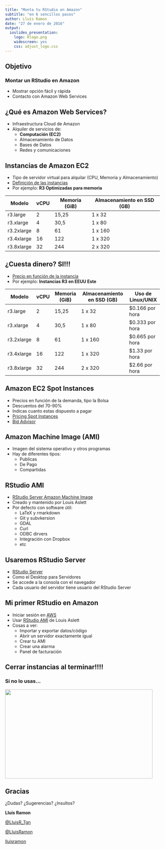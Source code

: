 ```yaml
---
title: "Monta tu RStudio en Amazon"
subtitle: "en 6 sencillos pasos"
author: Lluís Ramon
date: "27 de enero de 2016"
output: 
  ioslides_presentation: 
    logo: Rlogo.png
    widescreen: yes
    css: adjust_logo.css
---
```



## Objetivo

### __Montar un RStudio en Amazon__
* Mostrar opción fácil y rápida
* Contacto con Amazon Web Services

## ¿Qué es Amazon Web Services?

* Infraestructura Cloud de Amazon
* Alquiler de servicios de:
    * __Computación (EC2)__
    * Almacenamiento de Datos
    * Bases de Datos
    * Redes y comunicaciones

## Instancias de Amazon EC2

* Tipo de servidor virtual para alquilar (CPU, Memoria y Almacenamiento)
* [Definición de las instancias](https://aws.amazon.com/es/ec2/instance-types/)
* Por ejemplo: __R3 Optimizadas para memoria__

| Modelo     | vCPU | Memoria (GiB) | Almacenamiento en SSD (GB) |
|------------|------|---------------|----------------------------|
| r3.large   | 2    | 15,25         | 1 x 32                     |
| r3.xlarge  | 4    | 30,5          | 1 x 80                     |
| r3.2xlarge | 8    | 61            | 1 x 160                    |
| r3.4xlarge | 16   | 122           | 1 x 320                    |
| r3.8xlarge | 32   | 244           | 2 x 320                    |

## ¿Cuesta dinero? SI!!!

* [Precio en función de la instancia](https://aws.amazon.com/es/ec2/pricing/)
* Por ejemplo: __Instancias R3 en EEUU Este__

| Modelo     | vCPU | Memoria (GiB) | Almacenamiento en SSD (GB) | Uso de Linux/UNIX |
|------------|------|---------------|----------------------------|-------------------|
| r3.large   | 2    | 15,25         | 1 x 32                     | $0.166 por hora   |
| r3.xlarge  | 4    | 30,5          | 1 x 80                     | $0.333 por hora   |
| r3.2xlarge | 8    | 61            | 1 x 160                    | $0.665 por hora   |
| r3.4xlarge | 16   | 122           | 1 x 320                    | $1.33 por hora    |
| r3.8xlarge | 32   | 244           | 2 x 320                    | $2.66 por hora    |


## Amazon EC2 Spot Instances

* Precios en función de la demanda, tipo la Bolsa
* Descuentos del 70-90%
* Indicas cuanto estas dispuesto a pagar
* [Pricing Spot Instances](https://aws.amazon.com/ec2/spot/pricing/)
* [Bid Advisor](https://aws.amazon.com/ec2/spot/bid-advisor/)

## Amazon Machine Image (AMI)

* Imagen del sistema operativo y otros programas
* Hay de diferentes tipos:
    * Publicas
    * De Pago
    * Compartidas

## RStudio AMI

* [RStudio Server Amazon Machine Image](http://www.louisaslett.com/RStudio_AMI/)
* Creado y mantenido por Louis Aslett
* Por defecto con software útil:
    * LaTeX y rmarkdown
    * Git y subvkersion
    * GDAL
    * Curl
    * ODBC dirvers
    * Integración con Dropbox
    * etc

## Usaremos RStudio Server

* [RStudio Server](https://www.rstudio.com/products/rstudio/download-server/)
* Como el Desktop para Servidores
* Se accede a la consola con el navegador
* Cada usuario del servidor tiene usuario del RStudio Server

## Mi primer RStudio en Amazon

* Iniciar sesión en [AWS](https://aws.amazon.com)
* Usar [RStudio AMI](http://www.louisaslett.com/RStudio_AMI/) de Louis Aslett
* Cosas a ver:
    * Importar y exportar datos/código
    * Abrir un servidor exactamente igual
    * Crear tu AMI
    * Crear una alarma
    * Panel de facturación
    
## Cerrar instancias al terminar!!!!

### Si no lo usas...

<img src="giphy.gif" style="width:480px;height:289px;">

## Gracias

¿Dudas? ¿Sugerencias? ¿Insultos?

__Lluís Ramon__

<link href="http://maxcdn.bootstrapcdn.com/font-awesome/4.2.0/css/font-awesome.min.css" rel="stylesheet">

<p><i class="fa fa-twitter fa-lg fa-fw"></i> <a href="https://twitter.com/LluisR_Tgn" target="_blank">@LluisR_Tgn</a></p>
<p><i class="fa fa-github fa-lg fa-fw"></i> <a href="https://github.com/LluisRamon" target="_blank">@LluisRamon</a></p>
<p><i class="fa fa-linkedin fa-lg fa-fw"></i> <a href="https://www.linkedin.com/in/lluisramon" target="_blank">lluisramon</a></p>
